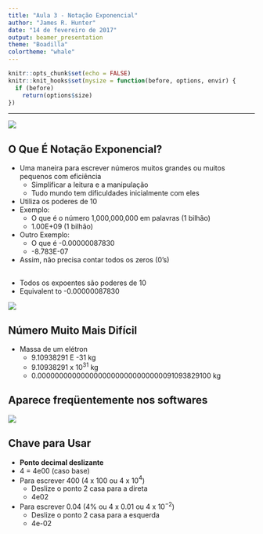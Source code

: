 ```yaml
---
title: "Aula 3 - Notação Exponencial"
author: "James R. Hunter"
date: "14 de fevereiro de 2017"
output: beamer_presentation
theme: "Boadilla"
colortheme: "whale"
---
```


```r
knitr::opts_chunk$set(echo = FALSE)
knitr::knit_hooks$set(mysize = function(before, options, envir) {
  if (before) 
    return(options$size)
})
```

****

![](/Users/jameshunter/Documents/UNIFESP/MAD-CB/course logo.png)

## O Que É Notação Exponencial?

  - Uma maneira para escrever números muitos grandes ou muitos pequenos com eficiência
    - Simplificar a leitura e a manipulação
    - Tudo mundo tem dificuldades inicialmente com eles
  - Utiliza os poderes de 10
  - Exemplo:
    - O que é o número 1,000,000,000 em palavras (1 bilhão)
    - 1.00E+09 (1 bilhão)
  - Outro Exemplo:
    - O que é -0.00000087830
    - -8.783E-07
  - Assim, não precisa contar todos os zeros (0's)
  
## 

  - Todos os expoentes são poderes de 10
  - Equivalent to -0.00000087830

![](/Users/jameshunter/Documents/UNIFESP/MAD-CB/mant_ord.png)

## Número Muito Mais Difícil

  - Massa de um elétron
    - 9.10938291 E -31 kg
    - 9.10938291 x $10^{31}$ kg
    - 0.00000000000000000000000000000091093829100 kg
    
## Aparece freqüentemente nos softwares
![](/Users/jameshunter/Documents/UNIFESP/MAD-CB/expon_ex.png)

## Chave para Usar 

  - **Ponto decimal deslizante**
  - 4 = 4e00 (caso base)
  - Para escrever 400 (4 x 100 ou 4 x 10$^4$)
    - Deslize o ponto 2 casa para a direta
    - 4e02
  - Para escrever 0.04 (4% ou 4 x 0.01 ou 4 x 10$^{-2}$)
    - Deslize o ponto 2 casa para a esquerda
    - 4e-02
    


